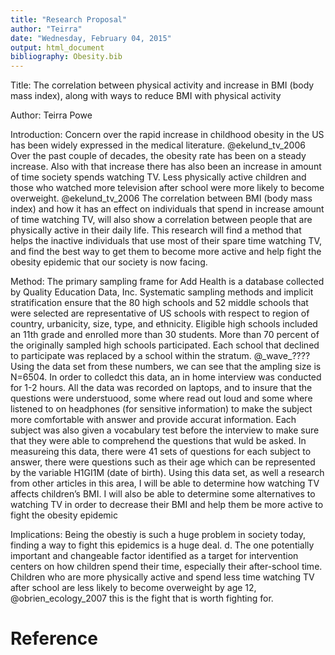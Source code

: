 ```yaml
---
title: "Research Proposal"
author: "Teirra"
date: "Wednesday, February 04, 2015"
output: html_document
bibliography: Obesity.bib
---
```


Title: 
The correlation between physical activity and increase in BMI (body mass index), along with ways to reduce BMI with physical activity

Author:
Teirra Powe

Introduction:
Concern over the rapid increase in childhood obesity in the US has been widely expressed in the medical literature. @ekelund_tv_2006 Over the past couple of decades, the obesity rate has been on a steady increase. Also with that increase there has also been an increase in amount of time society spends watching TV. Less physically active children and those who watched more television after school were more likely to become overweight. @ekelund_tv_2006 The correlation between BMI (body mass index) and how it has an effect on individuals that spend in increase amount of time watching TV, will also show a correlation between people that are physically active in their daily life. This research will find a method that helps the inactive individuals that use most of their spare time watching TV, and find the best way to get them to become more active and help fight the obesity epidemic that our society is now facing.

Method:
The primary sampling frame for Add Health is a database collected by Quality Education Data, Inc. Systematic sampling methods and implicit stratification ensure that the 80 high schools and 52 middle schools that were selected are representative of US schools with respect to region of country, urbanicity, size, type, and ethnicity. Eligible high schools included an 11th grade and enrolled more than 30 students. More than 70 percent of the originally sampled high schools participated. Each school that declined to participate was replaced by a school within the stratum. @_wave_???? Using the data set from these numbers, we can see that the ampling size is N=6504. In order to colledct this data, an in home interview was conducted for 1-2 hours. All the data was recorded on laptops, and to insure that the questions were understuood, some where read out loud and some where listened to on headphones (for sensitive information) to make the subject more comfortable with answer and provide accurat information. Each subject was also given a  vocabulary test before the interview to make sure that they were able to comprehend the questions that wuld be asked. In measureing this data, there were 41 sets of questions for each subject to answer, there were questions such as their age which can be represented by the variable H1GI1M (date of birth). Using this data set, as well a research from other articles in this area, I will be able to determine how watching TV affects children’s BMI. I will also be able to determine some alternatives to watching TV in order to decrease their BMI and help them be more active to fight the obesity epidemic 


Implications:
Being the obestiy is such a huge problem in society today, finding a way to fight this epidemics is a huge deal. d. The one potentially important and changeable factor identified as a target for intervention centers on how children spend their time, especially their after-school time. Children who are more physically active and spend less time watching TV after school are less likely to become overweight by age 12, @obrien_ecology_2007 this is the fight that is worth fighting for.

# Reference
